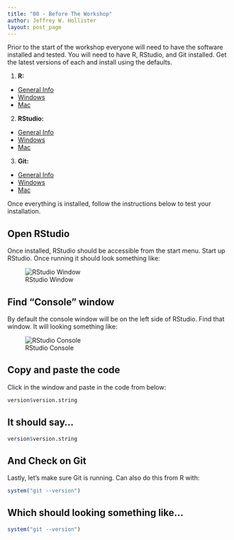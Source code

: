 ```yaml
---
title: "00 - Before The Workshop"
author: Jeffrey W. Hollister
layout: post_page
---
```


Prior to the start of the workshop everyone will need to have the software 
installed and tested.  You will need to have R, RStudio, and Git installed.  Get the latest versions of each and install using the defaults.  

1. **R:** 

  - [General Info](http://cran.r-project.org/)
  - [Windows](http://cran.r-project.org/bin/windows/base/R-3.2.0-win.exe)
  - [Mac](http://cran.r-project.org/bin/macosx/R-3.2.0.pkg)
  
2. **RStudio:** 

  - [General Info](http://www.rstudio.com/products/rstudio/download/)
  - [Windows](http://download1.rstudio.org/RStudio-0.99.446.exe)
  - [Mac](http://download1.rstudio.org/RStudio-0.99.446.dmg)
  
3. **Git:** 

  - [General Info](https://git-scm.com/downloads)
  - [Windows](https://git-scm.com/download/win)
  - [Mac](https://git-scm.com/download/mac)
  
Once everything is installed, follow the instructions below to test your installation.

## Open RStudio
Once installed, RStudio should be accessible from the start menu.  Start up RStudio.  Once running it should look something like:

![RStudio Window](/iale_open_science/figure/rstudio.png)

## Find "Console" window
By default the console window will be on the left side of RStudio.  Find that window.  It will looking something like:  

![RStudio Console](/iale_open_science/figure/rstudio_console.png)

## Copy and paste the code
Click in the window and paste in the code from below:

```r
version$version.string
```

## It should say...

```r
version$version.string
```

## And Check on Git 
Lastly, let's make sure Git is running.  Can also do this from R with:

```r
system("git --version")
```

## Which should looking something like...

```r
system("git --version")
```

